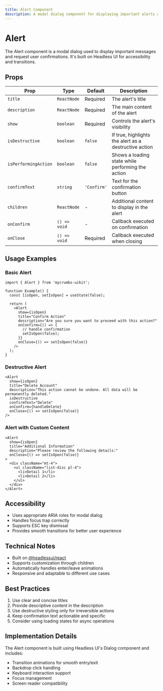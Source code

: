 ```yaml
---
title: Alert Component
description: A modal dialog component for displaying important alerts and requesting user confirmations
---
```


# Alert

The Alert component is a modal dialog used to display important messages and request user confirmations. It's built on Headless UI for accessibility and transitions.

## Props

| Prop | Type | Default | Description |
|------|------|---------|-------------|
| `title` | `ReactNode` | Required | The alert's title |
| `description` | `ReactNode` | Required | The main content of the alert |
| `show` | `boolean` | Required | Controls the alert's visibility |
| `isDestructive` | `boolean` | `false` | If true, highlights the alert as a destructive action |
| `isPerformingAction` | `boolean` | `false` | Shows a loading state while performing the action |
| `confirmText` | `string` | `'Confirm'` | Text for the confirmation button |
| `children` | `ReactNode` | - | Additional content to display in the alert |
| `onConfirm` | `() => void` | - | Callback executed on confirmation |
| `onClose` | `() => void` | Required | Callback executed when closing |

## Usage Examples

### Basic Alert
```tsx
import { Alert } from 'mycrumbs-uikit';

function Example() {
  const [isOpen, setIsOpen] = useState(false);

  return (
    <Alert
      show={isOpen}
      title="Confirm Action"
      description="Are you sure you want to proceed with this action?"
      onConfirm={() => {
        // handle confirmation
        setIsOpen(false);
      }}
      onClose={() => setIsOpen(false)}
    />
  );
}
```

### Destructive Alert
```tsx
<Alert
  show={isOpen}
  title="Delete Account"
  description="This action cannot be undone. All data will be permanently deleted."
  isDestructive
  confirmText="Delete"
  onConfirm={handleDelete}
  onClose={() => setIsOpen(false)}
/>
```

### Alert with Custom Content
```tsx
<Alert
  show={isOpen}
  title="Additional Information"
  description="Please review the following details:"
  onClose={() => setIsOpen(false)}
>
  <div className="mt-4">
    <ul className="list-disc pl-4">
      <li>Detail 1</li>
      <li>Detail 2</li>
    </ul>
  </div>
</Alert>
```

## Accessibility

- Uses appropriate ARIA roles for modal dialog
- Handles focus trap correctly
- Supports ESC key dismissal
- Provides smooth transitions for better user experience

## Technical Notes

- Built on [@headlessui/react](https://headlessui.dev/)
- Supports customization through children
- Automatically handles enter/leave animations
- Responsive and adaptable to different use cases

## Best Practices

1. Use clear and concise titles
2. Provide descriptive content in the description
3. Use destructive styling only for irreversible actions
4. Keep confirmation text actionable and specific
5. Consider using loading states for async operations

## Implementation Details

The Alert component is built using Headless UI's Dialog component and includes:
- Transition animations for smooth entry/exit
- Backdrop click handling
- Keyboard interaction support
- Focus management
- Screen reader compatibility
